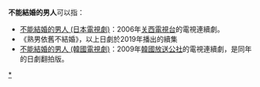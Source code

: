 '''不能結婚的男人'''可以指：

*[[不能結婚的男人_(日本電視劇)|不能結婚的男人 (日本電視劇)]]：2006年[[关西電視台|关西電視台]]的電視連續劇。
*《熟男依舊不結婚》，以上日劇於2019年播出的續集
*[[不能結婚的男人_(韓國電視劇)|不能結婚的男人 (韓國電視劇)]]：2009年[[韓國放送公社|韓國放送公社]]的電視連續劇，是同年的日劇翻拍版。

{{disambig|Cat=七字作品消歧義}}

[[Category:不能結婚的男人|*]]